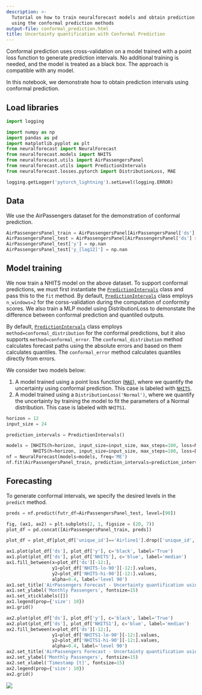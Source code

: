 ```yaml
---
description: >-
  Tutorial on how to train neuralforecast models and obtain prediction intervals
  using the conformal prediction methods
output-file: conformal_prediction.html
title: Uncertainty quantification with Conformal Prediction
---
```



Conformal prediction uses cross-validation on a model trained with a
point loss function to generate prediction intervals. No additional
training is needed, and the model is treated as a black box. The
approach is compatible with any model.

In this notebook, we demonstrate how to obtain prediction intervals
using conformal prediction.

## Load libraries

```python
import logging

import numpy as np
import pandas as pd
import matplotlib.pyplot as plt
from neuralforecast import NeuralForecast
from neuralforecast.models import NHITS
from neuralforecast.utils import AirPassengersPanel
from neuralforecast.utils import PredictionIntervals
from neuralforecast.losses.pytorch import DistributionLoss, MAE
```


```python
logging.getLogger('pytorch_lightning').setLevel(logging.ERROR)
```

## Data

We use the AirPassengers dataset for the demonstration of conformal
prediction.

```python
AirPassengersPanel_train = AirPassengersPanel[AirPassengersPanel['ds'] < AirPassengersPanel['ds'].values[-12]].reset_index(drop=True)
AirPassengersPanel_test = AirPassengersPanel[AirPassengersPanel['ds'] >= AirPassengersPanel['ds'].values[-12]].reset_index(drop=True)
AirPassengersPanel_test['y'] = np.nan
AirPassengersPanel_test['y_[lag12]'] = np.nan
```

## Model training

We now train a NHITS model on the above dataset. To support conformal
predictions, we must first instantiate the
[`PredictionIntervals`](https://nixtlaverse.nixtla.io/neuralforecast/utils.html#predictionintervals)
class and pass this to the `fit` method. By default,
[`PredictionIntervals`](https://nixtlaverse.nixtla.io/neuralforecast/utils.html#predictionintervals)
class employs `n_windows=2` for the corss-validation during the
computation of conformity scores. We also train a MLP model using
DistributionLoss to demonstate the difference between conformal
prediction and quantiled outputs.

By default,
[`PredictionIntervals`](https://nixtlaverse.nixtla.io/neuralforecast/utils.html#predictionintervals)
class employs `method=conformal_distribution` for the conformal
predictions, but it also supports `method=conformal_error`. The
`conformal_distribution` method calculates forecast paths using the
absolute errors and based on them calculates quantiles. The
`conformal_error` method calculates quantiles directly from errors.

We consider two models below:

1.  A model trained using a point loss function
    ([`MAE`](https://nixtlaverse.nixtla.io/neuralforecast/losses.pytorch.html#mae)),
    where we quantify the uncertainty using conformal prediction. This
    case is labeled with
    [`NHITS`](https://nixtlaverse.nixtla.io/neuralforecast/models.nhits.html#nhits).
2.  A model trained using a `DistributionLoss('Normal')`, where we
    quantify the uncertainty by training the model to fit the parameters
    of a Normal distribution. This case is labeled with `NHITS1`.

```python
horizon = 12
input_size = 24

prediction_intervals = PredictionIntervals()

models = [NHITS(h=horizon, input_size=input_size, max_steps=100, loss=MAE(), scaler_type="robust"), 
          NHITS(h=horizon, input_size=input_size, max_steps=100, loss=DistributionLoss("Normal", level=[90]), scaler_type="robust")]
nf = NeuralForecast(models=models, freq='ME')
nf.fit(AirPassengersPanel_train, prediction_intervals=prediction_intervals)
```

## Forecasting

To generate conformal intervals, we specify the desired levels in the
`predict` method.

```python
preds = nf.predict(futr_df=AirPassengersPanel_test, level=[90])
```


```python
fig, (ax1, ax2) = plt.subplots(2, 1, figsize = (20, 7))
plot_df = pd.concat([AirPassengersPanel_train, preds])

plot_df = plot_df[plot_df['unique_id']=='Airline1'].drop(['unique_id','trend','y_[lag12]'], axis=1).iloc[-50:]

ax1.plot(plot_df['ds'], plot_df['y'], c='black', label='True')
ax1.plot(plot_df['ds'], plot_df['NHITS'], c='blue', label='median')
ax1.fill_between(x=plot_df['ds'][-12:], 
                 y1=plot_df['NHITS-lo-90'][-12:].values,
                 y2=plot_df['NHITS-hi-90'][-12:].values,
                 alpha=0.4, label='level 90')
ax1.set_title('AirPassengers Forecast - Uncertainty quantification using Conformal Prediction', fontsize=18)
ax1.set_ylabel('Monthly Passengers', fontsize=15)
ax1.set_xticklabels([])
ax1.legend(prop={'size': 10})
ax1.grid()

ax2.plot(plot_df['ds'], plot_df['y'], c='black', label='True')
ax2.plot(plot_df['ds'], plot_df['NHITS1'], c='blue', label='median')
ax2.fill_between(x=plot_df['ds'][-12:], 
                 y1=plot_df['NHITS1-lo-90'][-12:].values,
                 y2=plot_df['NHITS1-hi-90'][-12:].values,
                 alpha=0.4, label='level 90')
ax2.set_title('AirPassengers Forecast - Uncertainty quantification using Normal distribution', fontsize=18)
ax2.set_ylabel('Monthly Passengers', fontsize=15)
ax2.set_xlabel('Timestamp [t]', fontsize=15)
ax2.legend(prop={'size': 10})
ax2.grid()
```

![](/neuralforecast/docs/tutorials/20_conformal_prediction_files/figure-markdown_strict/cell-7-output-1.png)

